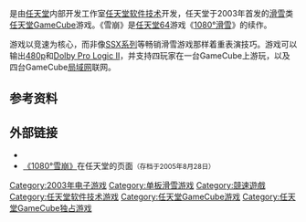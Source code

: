 {{unreferenced|time=2015-02-12T13:27:44+00:00}}
{{NoteTA
| G1=Games
}}
{{Infobox video game
| title=1080°雪崩
| japanese =テン・エイティ シルバーストーム
| english = 1080° Avalanche
| image=
| caption=
| developer=[[任天堂软件技术|任天堂软件技术]]
| publisher=[[任天堂|任天堂]]
| series=1080°
| released={{vgrelease new|EU|2003年11月28日|NA|2003年12月1日|JP|2004年1月22日}}
| genre= [[竞速游戏|竞速]]、[[体育类游戏|体育类]]
| modes= [[单人电子游戏|单人]]、[[多人电子游戏|多人]]
| platforms=[[任天堂GameCube|任天堂GameCube]]
}}

{{vgname|1080°雪崩|ja=テン·エイティ シルバーストーム，1080° Silverstorm|en=1080° Avalanche|diff=yes}}是由[[任天堂|任天堂]]内部开发工作室[[任天堂软件技术|任天堂软件技术]]开发，任天堂于2003年首发的[[滑雪|滑雪]]类[[任天堂GameCube|任天堂GameCube]]游戏。《雪崩》是[[任天堂64|任天堂64]]游戏《[[1080°滑雪|1080°滑雪]]》的续作。

游戏以竞速为核心，而非像[[SSX系列|SSX系列]]等畅销滑雪游戏那样着重表演技巧。游戏可以输出[[480p|480p]]和[[Dolby_Pro_Logic_II|Dolby Pro Logic II]]，并支持四玩家在一台GameCube上游玩，以及四台GameCube[[局域网|局域网]]联网。

== 参考资料 ==
{{reflist}}

== 外部链接 ==
* {{Official|http://www.nintendo.co.jp/ngc/gtej/}}{{ja}}
* [https://web.archive.org/web/20050828051022/http://www.nintendo.com/gamemini?gameid=m-Game-0000-810 《1080°雪崩》]在任天堂的页面{{en}}<small>（存档于2005年8月28日）</small>

{{DEFAULTSORT:1080 Avalanche}}
[[Category:2003年电子游戏|Category:2003年电子游戏]]
[[Category:单板滑雪游戏|Category:单板滑雪游戏]]
[[Category:競速遊戲|Category:競速遊戲]]
[[Category:任天堂软件技术游戏|Category:任天堂软件技术游戏]]
[[Category:任天堂GameCube游戏|Category:任天堂GameCube游戏]]
[[Category:任天堂GameCube独占游戏|Category:任天堂GameCube独占游戏]]

{{sports-videogame-stub}}
{{Nintendo-stub}}
